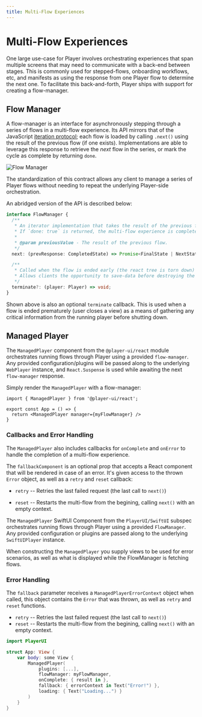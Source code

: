 ```yaml
---
title: Multi-Flow Experiences
---
```


# Multi-Flow Experiences

One large use-case for Player involves orchestrating experiences that span multiple screens that may need to communicate with a back-end between stages. This is commonly used for stepped-flows, onboarding workflows, etc, and manifests as using the response from one Player flow to determine the next one. To facilitate this back-and-forth, Player ships with support for creating a flow-manager.  


## Flow Manager

A flow-manager is an interface for asynchronously stepping through a series of flows in a multi-flow experience. Its API mirrors that of the JavaScript [iteration protocol](https://developer.mozilla.org/en-US/docs/Web/JavaScript/Reference/Iteration_protocols); each flow is loaded by calling `.next()` using the result of the previous flow (if one exists). Implementations are able to leverage this response to retrieve the _next_ flow in the series, or mark the cycle as complete by returning `done`. 

![Flow Manager](/flow-manager.png?darkModeInvert)

The standardization of this contract allows any client to manage a series of Player flows without needing to repeat the underlying Player-side orchestration.

An abridged version of the API is described below:

```typescript
interface FlowManager {
  /**
   * An iterator implementation that takes the result of the previous flow and returns a new one or completion marker.
   * If `done: true` is returned, the multi-flow experience is completed.
   *
   * @param previousValue - The result of the previous flow.
   */
  next: (prevResponse: CompletedState) => Promise<FinalState | NextState<Flow>>;

  /**
   * Called when the flow is ended early (the react tree is torn down)
   * Allows clients the opportunity to save-data before destroying the tree
   */
  terminate?: (player: Player) => void;
}
```

Shown above is also an optional `terminate` callback. This is used when a flow is ended prematurely (user closes a view) as a means of gathering any critical information from the running player before shutting down. 

## Managed Player

<PlatformTabs>
  <react>

The `ManagedPlayer` component from the `@player-ui/react` module orchestrates running flows through Player using a provided `flow-manager`. Any provided configuration/plugins will be passed along to the underlying `WebPlayer` instance, and `React.Suspense` is used while awaiting the next `flow-manager` response. 

Simply render the `ManagedPlayer` with a flow-manager: 

```tsx
import { ManagedPlayer } from '@player-ui/react';

export const App = () => {
  return <ManagedPlayer manager={myFlowManager} />
}
```

### Callbacks and Error Handling

The `ManagedPlayer` also includes callbacks for `onComplete` and `onError` to handle the completion of a multi-flow experience. 

The `fallbackComponent` is an optional prop that accepts a React component that will be rendered in case of an error. It's given access to the thrown `Error` object, as well as a `retry` and `reset` callback: 

* `retry` -- Retries the last failed request (the last call to `next()`)
* `reset` -- Restarts the multi-flow from the begining, calling `next()` with an empty context. 


  </react>
  <ios>

The `ManagedPlayer` SwiftUI Component from the `PlayerUI/SwiftUI` subspec orchestrates running flows through Player using a provided `FlowManager`. Any provided configuration or plugins are passed along to the underlying `SwiftUIPlayer` instance. 

When constructing the `ManagedPlayer` you supply views to be used for error scenarios, as well as what is displayed while the FlowManager is fetching flows.

### Error Handling
The `fallback` parameter receives a `ManagedPlayerErrorContext` object when called, this object contains the `Error` that was thrown, as well as `retry` and `reset` functions.

* `retry` -- Retries the last failed request (the last call to `next()`)
* `reset` -- Restarts the multi-flow from the begining, calling `next()` with an empty context. 

```swift
import PlayerUI

struct App: View {
    var body: some View {
        ManagedPlayer(
            plugins: [...],
            flowManager: myFlowManager,
            onComplete: { result in },
            fallback: { errorContext in Text("Error!") },
            loading: { Text("Loading...") }
        )
    }
}
```

  </ios>
</PlatformTabs>
